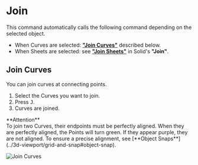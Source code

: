 
# Join

<Reference shortcut="J" command="Join" button="" />

This command automatically calls the following command depending on the selected object.
- When Curves are selected: [**"Join Curves"**](#join-Curves) described below.
- When Sheets are selected: see [**"Join Sheets"**](../solid/join#join-sheets) in Solid's **"Join"**.

## Join Curves

You can join curves at connecting points.

1. Select the Curves you want to join.
2. Press <kbd>J</kbd>.
3. Curves are joined.

<Callout emoji="❗">
**Attention**<br />
To join two Curves, their endpoints must be perfectly aligned.
When they are perfectly aligned, the Points will turn green. If they appear purple, they are not aligned. To ensure a precise alignment, see [**Object Snaps**](../3d-viewport/grid-and-snap#object-snap).
</Callout>

![Join Curves](/img/join-curves.gif)




